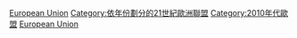 {{Commons category|2016 in the European Union}}
{{cat main|2015年歐盟}}
{{year by category
|m=2
|c=0
|d=1
|y=6
|cat=歐盟
|sortkey=歐盟
|parent=依年份劃分的21世紀歐洲聯盟
|subcat=2016年歐洲
}}

[[Category:2016年歐洲|European Union]]
[[Category:依年份劃分的21世紀歐洲聯盟|Category:依年份劃分的21世紀歐洲聯盟]]
[[Category:2010年代歐盟|Category:2010年代歐盟]]
[[Category:2016年國際關係|European Union]]
